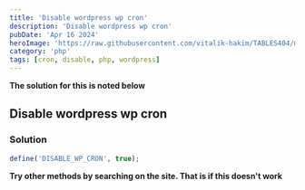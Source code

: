 ```yaml
---
title: 'Disable wordpress wp cron'
description: 'Disable wordpress wp cron'
pubDate: 'Apr 16 2024'
heroImage: 'https://raw.githubusercontent.com/vitalik-hakim/TABLES404/main/error_b/php.png'
category: 'php'
tags: [cron, disable, php, wordpress]
---
```


**The solution for this is noted below**

## Disable wordpress wp cron

### Solution

```php
define('DISABLE_WP_CRON', true);
```

**Try other methods by searching on the site. That is if this doesn't work**
